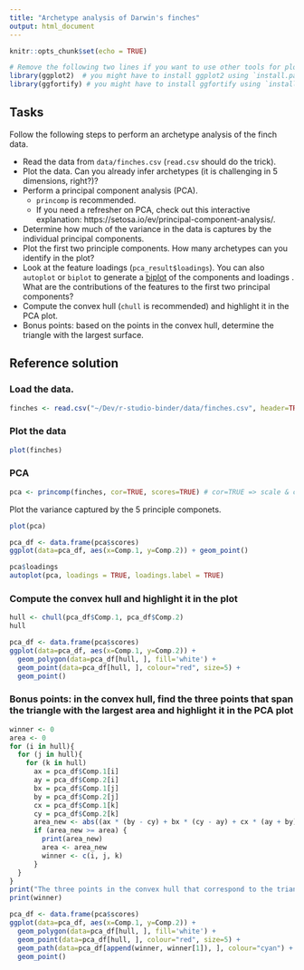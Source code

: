 ```yaml
---
title: "Archetype analysis of Darwin's finches"
output: html_document
---
```


```r
knitr::opts_chunk$set(echo = TRUE)
```

```r
# Remove the following two lines if you want to use other tools for plotting.
library(ggplot2)  # you might have to install ggplot2 using `install.package(ggplot2)`. You can also use something else to plot.
library(ggfortify) # you might have to install ggfortify using `install.package(ggfortify)`. [autoplot](https://cran.r-project.org/web/packages/ggfortify/vignettes/plot_pca.html) might be usefule to look at the PCA results.
```

## Tasks

Follow the following steps to perform an archetype analysis of the finch data.

* Read the data from `data/finches.csv` (`read.csv` should do the trick).
* Plot the data. Can you already infer archetypes (it is challenging in 5 dimensions, right?)?
* Perform a principal component analysis (PCA).
    * `princomp` is recommended.
    * If you need a refresher on PCA, check out this interactive explanation: https://setosa.io/ev/principal-component-analysis/.
* Determine how much of the variance in the data is captures by the individual principal components.
* Plot the first two principle components. How many archetypes can you identify in the plot?
* Look at the feature loadings (`pca_result$loadings`). You can also `autoplot` or `biplot` to generate a [biplot](https://en.wikipedia.org/wiki/Biplot) of the components and loadings . What are the contributions of the features to the first two principal components?
* Compute the convex hull (`chull` is recommended) and highlight it in the PCA plot.
* Bonus points: based on the points in the convex hull, determine the triangle with the largest surface.

## Reference solution

### Load the data.

```r
finches <- read.csv("~/Dev/r-studio-binder/data/finches.csv", header=TRUE)
```

### Plot the data

```r
plot(finches)
```

### PCA
```r
pca <- princomp(finches, cor=TRUE, scores=TRUE) # cor=TRUE => scale & center
```

Plot the variance captured by the 5 principle componets.
```r
plot(pca)
```


```r
pca_df <- data.frame(pca$scores)
ggplot(data=pca_df, aes(x=Comp.1, y=Comp.2)) + geom_point()
```
```r
pca$loadings
autoplot(pca, loadings = TRUE, loadings.label = TRUE)
```

### Compute the convex hull and highlight it in the plot

```r
hull <- chull(pca_df$Comp.1, pca_df$Comp.2)
hull
```

```r
pca_df <- data.frame(pca$scores)
ggplot(data=pca_df, aes(x=Comp.1, y=Comp.2)) +
  geom_polygon(data=pca_df[hull, ], fill='white') +
  geom_point(data=pca_df[hull, ], colour="red", size=5) +
  geom_point()
```
### Bonus points: in the convex hull, find the three points that span the triangle with the largest area and highlight it in the PCA plot

```r
winner <- 0
area <- 0
for (i in hull){
  for (j in hull){
    for (k in hull)
      ax = pca_df$Comp.1[i]
      ay = pca_df$Comp.2[i]
      bx = pca_df$Comp.1[j]
      by = pca_df$Comp.2[j]
      cx = pca_df$Comp.1[k]
      cy = pca_df$Comp.2[k]
      area_new <- abs((ax * (by - cy) + bx * (cy - ay) + cx * (ay + by)) / 2)
      if (area_new >= area) {
        print(area_new)
        area <- area_new
        winner <- c(i, j, k)
      }
  }
}
print("The three points in the convex hull that correspond to the triangle with largest area")
print(winner)
```

```r
pca_df <- data.frame(pca$scores)
ggplot(data=pca_df, aes(x=Comp.1, y=Comp.2)) +
  geom_polygon(data=pca_df[hull, ], fill='white') +
  geom_point(data=pca_df[hull, ], colour="red", size=5) +
  geom_path(data=pca_df[append(winner, winner[1]), ], colour="cyan") + 
  geom_point()
  
```
